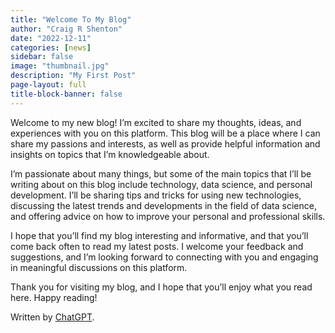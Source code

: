 ```yaml
---
title: "Welcome To My Blog"
author: "Craig R Shenton"
date: "2022-12-11"
categories: [news]
sidebar: false
image: "thumbnail.jpg"
description: "My First Post"
page-layout: full
title-block-banner: false
---
```


Welcome to my new blog! I'm excited to share my thoughts, ideas, and experiences with you on this platform. This blog will be a place where I can share my passions and interests, as well as provide helpful information and insights on topics that I'm knowledgeable about.

I'm passionate about many things, but some of the main topics that I'll be writing about on this blog include technology, data science, and personal development. I'll be sharing tips and tricks for using new technologies, discussing the latest trends and developments in the field of data science, and offering advice on how to improve your personal and professional skills.

I hope that you'll find my blog interesting and informative, and that you'll come back often to read my latest posts. I welcome your feedback and suggestions, and I'm looking forward to connecting with you and engaging in meaningful discussions on this platform.

Thank you for visiting my blog, and I hope that you'll enjoy what you read here. Happy reading!

Written by [ChatGPT](https://chat.openai.com/chat).
